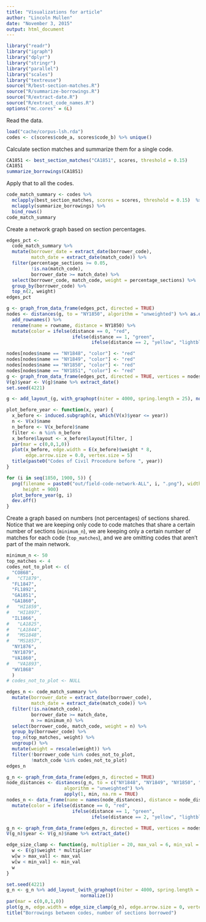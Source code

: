 ```yaml
---
title: "Visualizations for article"
author: "Lincoln Mullen"
date: "November 3, 2015"
output: html_document
---
```


```r
library("readr")
library("igraph")
library("dplyr")
library("stringr")
library("parallel")
library("scales")
library("textreuse")
source("R/best-section-matches.R")
source("R/summarize-borrowings.R")
source("R/extract-date.R")
source("R/extract_code_names.R")
options("mc.cores" = 6L)
```

Read the data.

```r
load("cache/corpus-lsh.rda")
codes <- c(scores$code_a, scores$code_b) %>% unique()
```

Calculate section matches and summarize them for a single code.

```r
CA1851 <- best_section_matches("CA1851", scores, threshold = 0.15)
CA1851
summarize_borrowings(CA1851)
```

Apply that to all the codes.

```r
code_match_summary <- codes %>% 
  mclapply(best_section_matches, scores = scores, threshold = 0.15)  %>% 
  mclapply(summarize_borrowings) %>% 
  bind_rows()
code_match_summary
```

Create a network graph based on section percentages.

```r
edges_pct <-
  code_match_summary %>% 
  mutate(borrower_date = extract_date(borrower_code),
         match_date = extract_date(match_code)) %>% 
  filter(percentage_sections >= 0.05,
         !is.na(match_code),
         borrower_date >= match_date) %>% 
  select(borrower_code, match_code, weight = percentage_sections) %>% 
  group_by(borrower_code) %>% 
  top_n(2, weight)
edges_pct

g <- graph_from_data_frame(edges_pct, directed = TRUE) 
nodes <- distances(g, to = "NY1850", algorithm = "unweighted") %>% as.data.frame() %>% 
  add_rownames() %>% 
  rename(name = rowname, distance = NY1850) %>% 
  mutate(color = ifelse(distance == 0, "red",
                        ifelse(distance == 1, "green",
                               ifelse(distance == 2, "yellow", "lightblue"))))

nodes[nodes$name == "NY1848", "color"] <- "red"
nodes[nodes$name == "NY1849", "color"] <- "red"
nodes[nodes$name == "NY1850", "color"] <- "red"
nodes[nodes$name == "NY1851", "color"] <- "red"
g <- graph_from_data_frame(edges_pct, directed = TRUE, vertices = nodes) 
V(g)$year <- V(g)$name %>% extract_date()
set.seed(4221)

g <- add_layout_(g, with_graphopt(niter = 4000, spring.length = 25), normalize())

plot_before_year <- function(x, year) {
  x_before <- induced.subgraph(x, which(V(x)$year <= year))
  n <- V(x)$name
  n_before <- V(x_before)$name
  filter <- n %in% n_before
  x_before$layout <- x_before$layout[filter, ]
  par(mar = c(0,0,1,0))
  plot(x_before, edge.width = E(x_before)$weight * 8,
       edge.arrow.size = 0.0, vertex.size = 5)
  title(paste0("Codes of Civil Procedure before ", year))
} 

for (i in seq(1850, 1900, 5)) {
  png(filename = paste0("out/field-code-network-ALL", i, ".png"), width = 1200,
      height = 900)
  plot_before_year(g, i)
  dev.off()
}
```

Create a graph based on numbers (not percentages) of sections shared. Notice that we are keeping only code to code matches that share a certain number of sections (`minimum_n`), we are keeping only a certain number of matches for each code (`top_matches`), and we are omitting codes that aren't part of the main network.

```r
minimum_n <- 50
top_matches <- 4
codes_not_to_plot <- c(
  "CO868", 
#   "CT1879", 
  "FL1847", 
  "FL1892", 
  "GA1851",
  "GA1860", 
#   "HI1859", 
#   "HI1897", 
  "IL1866", 
#   "LA1825", 
#   "LA1844", 
#   "MS1848", 
#   "MS1857", 
  "NY1876", 
  "NY1879",
  "VA1860", 
#   "VA1893", 
  "WV1868" 
  )
# codes_not_to_plot <- NULL

edges_n <- code_match_summary %>% 
  mutate(borrower_date = extract_date(borrower_code),
         match_date = extract_date(match_code)) %>% 
  filter(!is.na(match_code),
         borrower_date >= match_date,
         n >= minimum_n) %>%  
  select(borrower_code, match_code, weight = n) %>% 
  group_by(borrower_code) %>% 
  top_n(top_matches, weight) %>% 
  ungroup() %>% 
  mutate(weight = rescale(weight)) %>% 
  filter(!borrower_code %in% codes_not_to_plot,
         !match_code %in% codes_not_to_plot)
edges_n

g_n <- graph_from_data_frame(edges_n, directed = TRUE) 
node_distances <- distances(g_n, to = c("NY1848", "NY1849", "NY1850", "NY1851"),
                     algorithm = "unweighted") %>% 
                     apply(1, min, na.rm = TRUE)
nodes_n <- data_frame(name = names(node_distances), distance = node_distances) %>% 
  mutate(color = ifelse(distance == 0, "red",
                        ifelse(distance == 1, "green",
                               ifelse(distance == 2, "yellow", "lightblue"))))

g_n <- graph_from_data_frame(edges_n, directed = TRUE, vertices = nodes_n) 
V(g_n)$year <- V(g_n)$name %>% extract_date()

edge_size_clamp <- function(g, multiplier = 20, max_val = 6, min_val = 0.5) {
  w <- E(g)$weight * multiplier
  w[w > max_val] <- max_val
  w[w < min_val] <- min_val
  w
}

set.seed(4221)
g_n <- g_n %>% add_layout_(with_graphopt(niter = 4000, spring.length = 25),
                           normalize())
par(mar = c(0,0,1,0))
plot(g_n, edge.width = edge_size_clamp(g_n), edge.arrow.size = 0, vertex.size = 5)
title("Borrowings between codes, number of sections borrowed")
```
